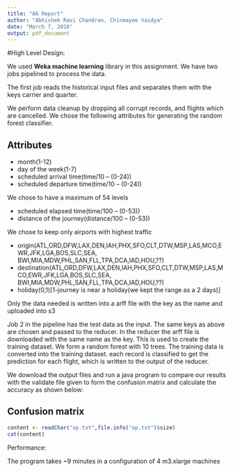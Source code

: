 ```yaml
---
title: "A6 Report"
author: "Abhishek Ravi Chandran, Chinmayee Vaidya"
date: "March 7, 2016"
output: pdf_document
---
```


#High Level Design:


We used **Weka machine learning** library in this assignment. We have two jobs pipelined to process the data. 

The first job reads the historical input files and separates them with the keys carrier and quarter.

We perform data cleanup  by dropping all corrupt records, and flights which are cancelled.
We chose the following attributes for generating the random forest classifier.

## Attributes


* month(1-12)
* day of the week(1-7)
* scheduled arrival time(time/10 -- (0-24))
* scheduled departure time(time/10 -- (0-24))

We chose to have a maximum of 54 levels
 
 * scheduled elapsed time(time/100 -- (0-53))
 * distance of the journey(distance/100 -- (0-53))
  
We chose to keep only airports with highest traffic
 
 * origin(ATL,ORD,DFW,LAX,DEN,IAH,PHX,SFO,CLT,DTW,MSP,LAS,MCO,EWR,JFK,LGA,BOS,SLC,SEA,
 BWI,MIA,MDW,PHL,SAN,FLL,TPA,DCA,IAD,HOU,??)
 * destination(ATL,ORD,DFW,LAX,DEN,IAH,PHX,SFO,CLT,DTW,MSP,LAS,MCO,EWR,JFK,LGA,BOS,SLC,SEA,
 BWI,MIA,MDW,PHL,SAN,FLL,TPA,DCA,IAD,HOU,??)
* holiday(0,1)[1-journey is near a holiday(we kept the range as a 2 days)]

Only the data needed is written into a arff file with the key as the name and uploaded into s3

Job 2 in the pipeline has the test data as the input. The same keys as above are chosen and passed to the reducer.
In the reducer the arff file is downloaded with the same name as the key. This is used to create the training dataset. We form a random forest with 10 trees. The training data is converted into the training dataset. each record is classified to get the prediction for each flight, which is written to the output of the reducer.

We download the output files and run a java program to compare our results with the validate file given to form the confusion matrix and calculate the accuracy as shown below:

## Confusion matrix

```r
content <- readChar("op.txt",file.info("op.txt")$size)
cat(content)
```

Performance:

The program takes ~9 minutes in a configuration of 4 m3.xlarge machines
